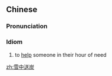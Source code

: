 ==Chinese==
{{zh-forms|lit=to deliver [[coal]] to someone on a [[snowy]] day}}

===Pronunciation===
{{zh-pron
|m=xuězhōngsòngtàn
|c=syut3 zung1 sung3 taan3
|h=pfs=siet-chûng-sung-than
|mn=soat-tiong-sàng-thòaⁿ
|cat=cy
}}

===Idiom===
{{zh-idiom}}

# to [[help]] someone in their hour of need

[[zh:雪中送炭]]